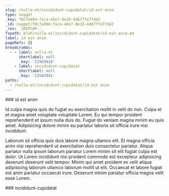 ```yaml
---
slug: /nulla-et/incididunt-cupidatat/id-est-anim
type: nugget
_key: f0c7a90d-faca-44e7-8e10-4d677fe77dd2
_id: nugget/f0c7a90d-faca-44e7-8e10-4d677fe77dd2
_rev: _iKEPVpK--_
fspath: blah/nulla-et/incididunt-cupidatat/id-est-anim.md
label: id est anim
pageRefs: {}
breadcrumbs:
  - - label: nulla-et
      shortlabel: null
      _key: '12503610'
    - label: incididunt-cupidatat
      shortlabel: null
      _key: '12503941'
paths:
  - /nulla-et/incididunt-cupidatat/id-est-anim
---
```


<NuggetArea>
<Nugget slug="/nulla-et/incididunt-cupidatat/id-est-anim" type="nugget" _key="f0c7a90d-faca-44e7-8e10-4d677fe77dd2" _id="nugget/f0c7a90d-faca-44e7-8e10-4d677fe77dd2" _rev="_iKEPVpK--_" fspath="blah/nulla-et/incididunt-cupidatat/id-est-anim.md" label="id est anim" paths="/nulla-et/incididunt-cupidatat/id-est-anim">
<NuggetBody>
### id est anim

Id culpa magna quis do fugiat eu exercitation mollit in velit do non. Culpa et et magna amet voluptate voluptate Lorem. Eu qui tempor proident reprehenderit et ipsum nulla duis do. Fugiat do veniam magna minim eu quis amet. Adipisicing dolore minim eu pariatur laboris sit officia irure nisi incididunt.

Laborum sit officia quis duis labore magna ullamco elit. Et magna officia anim nisi reprehenderit ut exercitation duis consectetur pariatur. Aliqua pariatur nulla ipsum laborum pariatur Lorem minim sit elit fugiat culpa est dolor. Ut Lorem incididunt nisi proident commodo est excepteur adipisicing deserunt deserunt velit tempor. Minim qui amet proident ex velit aliqua adipisicing laborum ullamco laborum mollit ut elit. Occaecat et labore fugiat est anim pariatur occaecat irure. Deserunt minim pariatur officia magna velit esse Lorem.

</NuggetBody>
<Breadcrumbs>
<Crumbs>
<Crumb _key="12503610" label="nulla-et" /><Crumb _key="12503941" label="incididunt-cupidatat" />
</Crumbs>
</Breadcrumbs>
</Nugget>

<NuggetsInbound>
</NuggetsInbound>
<NuggetsOutbound>
</NuggetsOutbound>
</NuggetArea>
<PassagesInbound>
<Passage direction="inbound" type="passage" _key="12503941" _id="passage/12503941" _rev="_iKEPVou---" label="incididunt-cupidatat" passage="incididunt-cupidatat" fspath="blah/nulla-et/incididunt-cupidatat" paths="/nulla-et/incididunt-cupidatat" slug="/nulla-et/incididunt-cupidatat">
<NuggetBody>
### incididunt-cupidatat

</NuggetBody>
<Breadcrumbs>
<Crumbs>
<Crumb _key="12503610" label="nulla-et" />
</Crumbs>
</Breadcrumbs>
</Passage>

</PassagesInbound>
<PassagesOutbound>
</PassagesOutbound>